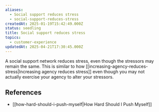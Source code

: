 ```yaml
---
aliases:
  - Social support reduces stress
  - social-support-reduces-stress
createdAt: 2025-01-19T15:42:49.000Z
status: seedling
title: Social support reduces stress
topics:
  - customer-experience
updatedAt: 2025-04-21T17:30:45.000Z
---
```

A social support network reduces stress, even though the stressors may remain the same. This is similar to how [[increasing-agency-reduces-stress|Increasing agency reduces stress]] even though you may not actually exercise your agency to alter your stressors.

## References

- [[how-hard-should-i-push-myself|How Hard Should I Push Myself]]
